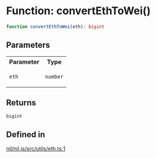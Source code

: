 # Function: convertEthToWei()

```ts
function convertEthToWei(eth): bigint
```

## Parameters

<table>
<tr>
<th>Parameter</th>
<th>Type</th>
</tr>
<tr>
<td>

`eth`

</td>
<td>

`number`

</td>
</tr>
</table>

## Returns

`bigint`

## Defined in

[nil/nil.js/src/utils/eth.ts:1](https://github.com/NilFoundation/nil.js/blob/d8bba16997233f201c54e5c49ccea4dad0518b53/src/utils/eth.ts#L1)
